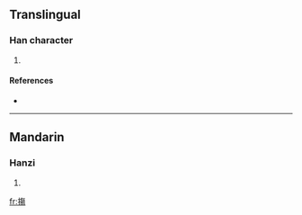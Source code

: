 ==Translingual==

===Han character===
{{Han char|rn=64|rad=手|as=11|sn=14|four=5802<sub>7</sub>|canj=手人日竹 (QOAH)}}

# {{defn|Han|sort=手11}}

====References====
* {{Han ref|kx=0450.210|dkj=12607|dj=0801.050|hdz=31947.060|uh=6465|ud=25701|bh=E1F2|bd=57842}}

----

==Mandarin==

===Hanzi===
{{cmn-hanzi|pin=[[tàng]] ([[tang4]])|wg=t'ang<sup>4</sup>}}

# {{defn|Mandarin}}

[[fr:摥]]
